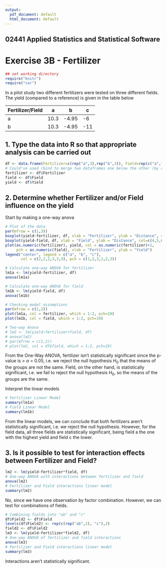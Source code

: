 ```yaml
---
output:
  pdf_document: default
  html_document: default
---
```


## 02441 Applied Statistics and Statistical Software 
# Exercise 3B - Fertilizer


```r
## set working directory
require("knitr")
require("car")
```

In a pilot study two different fertilizers were tested on three different fields. The yield (compared to
a reference) is given in the table below 

Fertilizer/Field | a  | b |  c |   
---- | ---- |  ---- | ---- |   
a | 10.3 |-4.95 | -6
b | 10.3 | -4.95 | -11

## 1. Type the data into R so that appropriate analysis can be carried out

```r
df <- data.frame(Fertilizer=c(rep("a",3),rep("b",3)), Field=rep(c("a","b","c"),2), Yield=c(10.3,-4.95, -6, 10.3, -4.95, -11))
# Could've used rbind to merge two dataframes one below the other (by row) or cbind to merge datasets one next to each other (by column)
fertilizer <- df$Fertilizer
field <- df$Field
yield <- df$Yield
```

## 2. Determine whether Fertilizer and/or Field influence on the yield
Start by making a one-way anova

```r
# Plot of the data
par(mfrow = c(1,3))
boxplot(yield~fertilizer, df, xlab = "Fertilizer", ylab = "Distance", col = c(2,3))
boxplot(yield~field, df, xlab = "Field", ylab = "Distance", col=c(4,5,6))
plot(as.numeric(fertilizer), yield, col = as.numeric(fertilizer)+1, 
     pch = as.numeric(field), xlab = "Fertilizer", ylab = "Yield")
legend("center", legend = c("a", "b", "c"), 
       col = c(2,2,2,3,3,3), pch = c(1,2,3,1,2,3))

# Calculate one-way ANOVA for fertilizer
lm1a <- lm(yield~fertilizer, df)
anova(lm1a)

# Calculate one-way ANOVA for field
lm1b <- lm(yield~field, df)
anova(lm1b)

# Checking model assumptions
par(mfrow = c(2,2))
plot(lm1a, col = fertilizer, which = 1:2, pch=19)
plot(lm1b, col = field, which = 1:2, pch=19)

# Two-way Anova
# lm2 <- lm(yield~fertilizer+field, df)
# anova(lm2)
# par(mfrow = c(1,2))
# plot(lm2, col = df$field, which = 1:2, pch=19)
```

From the One-Way ANOVA, fertilizer isn't statistically significant since the p-value is > $\alpha$ = 0.05, i.e. we reject the null hypothesis $H_0$ that the means of the groups are not the same. Field, on the other hand, is statistically significant, i.e. we fail to reject the null hypothesis $H_0$, so the means of the groups are the same.

Interpret the linear models
```r
# Fertilizer Linear Model
summary(lm1a)
# Field Linear Model
summary(lm1b)
```

From the linear models, we can conclude that both fertilizers aren't statistically significant, i.e. we reject the null hypothesis. However, for the field data, all three fields are statistically significant, being field a the one with the highest yield and field c the lower.

## 3. Is it possible to test for interaction effects between Fertilizer and Field?

```r

lm2 <- lm(yield~fertilizer*field, df)
# One-way ANOVA with interactions between fertilizer and field
anova(lm2)
# Fertilizer and Field interactions linear model
summary(lm2)
```

No, since we have one observation by factor combination. However, we can test for combinations of fields.

```r
# Combining fields into "ab" and "c"
df$Field2 <- df$Field
levels(df$Field2) <- rep(c(rep("ab",2), "c"),2)
field2 <- df$Field2
lm3 <- lm(yield~fertilizer*field2, df)
# One-way ANOVA of fertilizer and field interactions
anova(lm3)
# Fertilizer and Field interactions linear model
summary(lm3)
```

Interactions aren't statistically significant.
